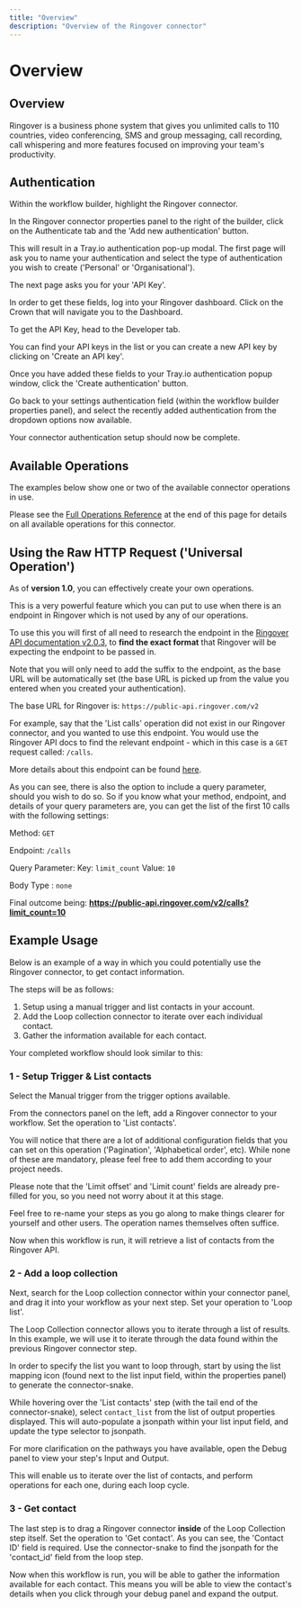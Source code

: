 ```yaml
---
title: "Overview"
description: "Overview of the Ringover connector"
---
```


# Overview

## Overview

Ringover is a business phone system that gives you unlimited calls to 110 countries, video conferencing, SMS and group messaging, call recording, call whispering and more features focused on improving your team's productivity.

## Authentication

Within the workflow builder, highlight the Ringover connector.

In the Ringover connector properties panel to the right of the builder, click on the Authenticate tab and the 'Add new authentication' button.

This will result in a Tray.io authentication pop-up modal. The first page will ask you to name your authentication and select the type of authentication you wish to create ('Personal' or 'Organisational').

The next page asks you for your 'API Key'.

In order to get these fields, log into your Ringover dashboard. Click on the Crown that will navigate you to the Dashboard.

To get the API Key, head to the Developer tab.

You can find your API keys in the list or you can create a new API key by clicking on 'Create an API key'.

Once you have added these fields to your Tray.io authentication popup window, click the 'Create authentication' button.

Go back to your settings authentication field (within the workflow builder properties panel), and select the recently added authentication from the dropdown options now available.

Your connector authentication setup should now be complete.

## Available Operations

The examples below show one or two of the available connector operations in use.

Please see the [Full Operations Reference](#operationsFull) at the end of this page for details on all available operations for this connector.

## Using the Raw HTTP Request ('Universal Operation')

As of **version 1.0**, you can effectively create your own operations.

This is a very powerful feature which you can put to use when there is an endpoint in Ringover which is not used by any of our operations.

To use this you will first of all need to research the endpoint in the [Ringover API documentation v2.0.3](https://developer.ringover.com/#section/Authentication/Authorization), to **find the exact format** that Ringover will be expecting the endpoint to be passed in.

Note that you will only need to add the suffix to the endpoint, as the base URL will be automatically set (the base URL is picked up from the value you entered when you created your authentication).

The base URL for Ringover is: `https://public-api.ringover.com/v2`

For example, say that the 'List calls' operation did not exist in our Ringover connector, and you wanted to use this endpoint. You would use the Ringover API docs to find the relevant endpoint - which in this case is a `GET` request called: `/calls`.

More details about this endpoint can be found [here](https://developer.ringover.com/#tag/calls/paths/~1calls/get).

As you can see, there is also the option to include a query parameter, should you wish to do so. So if you know what your method, endpoint, and details of your query parameters are, you can get the list of the first 10 calls with the following settings:

Method: `GET`

Endpoint: `/calls`

Query Parameter: Key: `limit_count` Value: `10`

Body Type : `none`

Final outcome being: **https://public-api.ringover.com/v2/calls?limit_count=10**

## Example Usage

Below is an example of a way in which you could potentially use the Ringover connector, to get contact information.

The steps will be as follows:

1. Setup using a manual trigger and list contacts in your account.
2. Add the Loop collection connector to iterate over each individual contact.
3. Gather the information available for each contact.

Your completed workflow should look similar to this:

### 1 - Setup Trigger & List contacts

Select the Manual trigger from the trigger options available.

From the connectors panel on the left, add a Ringover connector to your workflow. Set the operation to 'List contacts'.

You will notice that there are a lot of additional configuration fields that you can set on this operation ('Pagination', 'Alphabetical order', etc). While none of these are mandatory, please feel free to add them according to your project needs.

Please note that the 'Limit offset' and 'Limit count' fields are already pre-filled for you, so you need not worry about it at this stage.

Feel free to re-name your steps as you go along to make things clearer for yourself and other users. The operation names themselves often suffice.

Now when this workflow is run, it will retrieve a list of contacts from the Ringover API.

### 2 - Add a loop collection

Next, search for the Loop collection connector within your connector panel, and drag it into your workflow as your next step. Set your operation to 'Loop list'.

The Loop Collection connector allows you to iterate through a list of results. In this example, we will use it to iterate through the data found within the previous Ringover connector step.

In order to specify the list you want to loop through, start by using the list mapping icon (found next to the list input field, within the properties panel) to generate the connector-snake.

While hovering over the 'List contacts' step (with the tail end of the connector-snake), select `contact_list` from the list of output properties displayed. This will auto-populate a jsonpath within your list input field, and update the type selector to jsonpath.

For more clarification on the pathways you have available, open the Debug panel to view your step's Input and Output.

This will enable us to iterate over the list of contacts, and perform operations for each one, during each loop cycle.

### 3 - Get contact

The last step is to drag a Ringover connector **inside** of the Loop Collection step itself. Set the operation to 'Get contact'. As you can see, the 'Contact ID' field is required. Use the connector-snake to find the jsonpath for the 'contact_id' field from the loop step.

Now when this workflow is run, you will be able to gather the information available for each contact. This means you will be able to view the contact's details when you click through your debug panel and expand the output.
